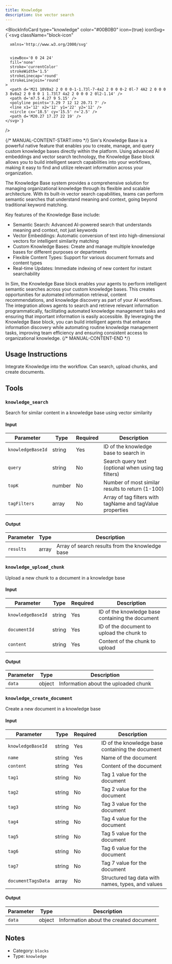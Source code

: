 ```yaml
---
title: Knowledge
description: Use vector search
---
```



<BlockInfoCard 
  type="knowledge"
  color="#00B0B0"
  icon={true}
  iconSvg={`<svg className="block-icon"
      
      xmlns='http://www.w3.org/2000/svg'
      
      
      viewBox='0 0 24 24'
      fill='none'
      stroke='currentColor'
      strokeWidth='1.5'
      strokeLinecap='round'
      strokeLinejoin='round'
    >
      <path d='M21 10V8a2 2 0 0 0-1-1.73l-7-4a2 2 0 0 0-2 0l-7 4A2 2 0 0 0 3 8v8a2 2 0 0 0 1 1.73l7 4a2 2 0 0 0 2 0l2-1.14' />
      <path d='m7.5 4.27 9 5.15' />
      <polyline points='3.29 7 12 12 20.71 7' />
      <line x1='12' x2='12' y1='22' y2='12' />
      <circle cx='18.5' cy='15.5' r='2.5' />
      <path d='M20.27 17.27 22 19' />
    </svg>`}
/>

{/* MANUAL-CONTENT-START:intro */}
Sim's Knowledge Base is a powerful native feature that enables you to create, manage, and query custom knowledge bases directly within the platform. Using advanced AI embeddings and vector search technology, the Knowledge Base block allows you to build intelligent search capabilities into your workflows, making it easy to find and utilize relevant information across your organization.

The Knowledge Base system provides a comprehensive solution for managing organizational knowledge through its flexible and scalable architecture. With its built-in vector search capabilities, teams can perform semantic searches that understand meaning and context, going beyond traditional keyword matching.

Key features of the Knowledge Base include:

- Semantic Search: Advanced AI-powered search that understands meaning and context, not just keywords
- Vector Embeddings: Automatic conversion of text into high-dimensional vectors for intelligent similarity matching
- Custom Knowledge Bases: Create and manage multiple knowledge bases for different purposes or departments
- Flexible Content Types: Support for various document formats and content types
- Real-time Updates: Immediate indexing of new content for instant searchability

In Sim, the Knowledge Base block enables your agents to perform intelligent semantic searches across your custom knowledge bases. This creates opportunities for automated information retrieval, content recommendations, and knowledge discovery as part of your AI workflows. The integration allows agents to search and retrieve relevant information programmatically, facilitating automated knowledge management tasks and ensuring that important information is easily accessible. By leveraging the Knowledge Base block, you can build intelligent agents that enhance information discovery while automating routine knowledge management tasks, improving team efficiency and ensuring consistent access to organizational knowledge.
{/* MANUAL-CONTENT-END */}


## Usage Instructions

Integrate Knowledge into the workflow. Can search, upload chunks, and create documents.



## Tools

### `knowledge_search`

Search for similar content in a knowledge base using vector similarity

#### Input

| Parameter | Type | Required | Description |
| --------- | ---- | -------- | ----------- |
| `knowledgeBaseId` | string | Yes | ID of the knowledge base to search in |
| `query` | string | No | Search query text \(optional when using tag filters\) |
| `topK` | number | No | Number of most similar results to return \(1-100\) |
| `tagFilters` | array | No | Array of tag filters with tagName and tagValue properties |

#### Output

| Parameter | Type | Description |
| --------- | ---- | ----------- |
| `results` | array | Array of search results from the knowledge base |

### `knowledge_upload_chunk`

Upload a new chunk to a document in a knowledge base

#### Input

| Parameter | Type | Required | Description |
| --------- | ---- | -------- | ----------- |
| `knowledgeBaseId` | string | Yes | ID of the knowledge base containing the document |
| `documentId` | string | Yes | ID of the document to upload the chunk to |
| `content` | string | Yes | Content of the chunk to upload |

#### Output

| Parameter | Type | Description |
| --------- | ---- | ----------- |
| `data` | object | Information about the uploaded chunk |

### `knowledge_create_document`

Create a new document in a knowledge base

#### Input

| Parameter | Type | Required | Description |
| --------- | ---- | -------- | ----------- |
| `knowledgeBaseId` | string | Yes | ID of the knowledge base containing the document |
| `name` | string | Yes | Name of the document |
| `content` | string | Yes | Content of the document |
| `tag1` | string | No | Tag 1 value for the document |
| `tag2` | string | No | Tag 2 value for the document |
| `tag3` | string | No | Tag 3 value for the document |
| `tag4` | string | No | Tag 4 value for the document |
| `tag5` | string | No | Tag 5 value for the document |
| `tag6` | string | No | Tag 6 value for the document |
| `tag7` | string | No | Tag 7 value for the document |
| `documentTagsData` | array | No | Structured tag data with names, types, and values |

#### Output

| Parameter | Type | Description |
| --------- | ---- | ----------- |
| `data` | object | Information about the created document |



## Notes

- Category: `blocks`
- Type: `knowledge`
